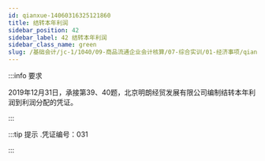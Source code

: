 ---
id: qianxue-14060316325121860
title: 结转本年利润
sidebar_position: 42
sidebar_label: 42 结转本年利润
sidebar_class_name: green
slug: /基础会计/jc-1/1040/09-商品流通企业会计核算/07-综合实训/01-经济事项/qianxue-14051614365231201/qianxue-14060316325121860/结转本年利润
---

:::info 要求

2019年12月31日，承接第39、40题，北京明朗经贸发展有限公司编制结转本年利润到利润分配的凭证。

:::

:::tip 提示
  .凭证编号：031
:::
